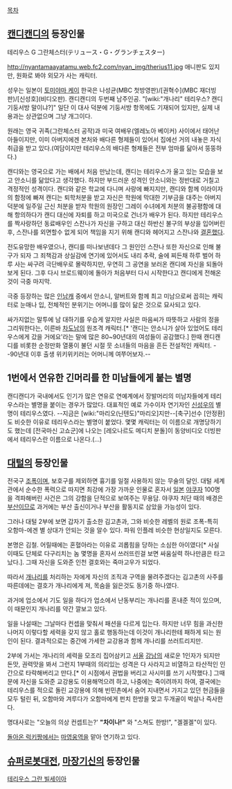 [[목차]]

== [[캔디캔디]]의 등장인물 ==
테리우스 G 그란체스터(テリュース・G・グランチェスター)

http://nyantamaayatamu.web.fc2.com/nyan_img/therius11.jpg
애니판도 있지만, 원화로 봐야 외모가 사는 캐릭터.

성우는 일본이 [[토미야마 케이]] 한국은 나성균(MBC 첫방영판)/[권혁수](MBC 재더빙판)/[신성호](비디오판). 캔디캔디의 두번째 남주인공. "[wiki:"개나리" 테리우스? 캔디 기둥서방 말이냐?]" 일단 이 대사 덕분에 기둥서방 항목에도 기재되어 있지만, 실제 내용과는 상관없으며 그냥 개그이다.

원래는 영국 귀족(그란체스터 공작)과 미국 여배우(엘레노아 베이커) 사이에서 태어난 아들이지만, 이미 아버지에겐 본처와 배다른 형제들이 있어서 집에선 거의 내놓은 자식 취급을 받고 있다.(여담이지만 테리우스의 배다른 형제들은 전부 엄마를 닮아서 뚱뚱하다.) 

캔디와는 영국으로 가는 배에서 처음 만났는데, 캔디는 테리우스가 울고 있는 모습을 보고 안소니를 닮았다고 생각했다. 하지만 부드러운 성격인 안소니와는 정반대로 거칠고 격정적인 성격이다. 캔디와 같은 학교에 다니며 사랑에 빠지지만, 캔디와 함께 이라이자의 함정에 빠져 캔디는 퇴학처분을 받고 자신은 학원에 막대한 기부금을 대주는 아버지 덕분에 일주일 근신 처분을 받자 학원의 원장인 그레이 수녀에게 처분의 불공평함에 대해 항의하다가 캔디 대신에 자퇴를 하고 미국으로 건너가 배우가 된다. 하지만 테리우스를 짝사랑하던 동료배우인 스잔나가 자신을 구하고 대신 하반신 불구의 부상을 입어버린후, 스잔나를 외면할수 없게 되어 책임을 지기 위해 캔디와 헤어지고 스잔나와 [[결혼]]했다. 

전도유망한 배우였으나, 캔디를 떠나보낸데다 그 원인인 스잔나 또한 자신으로 인해 불구가 되자 그 죄책감과 상실감에 연기에 있어서도 내리 추락, 술에 찌든채 하루 벌어 하루 사는 싸구려 극단배우로 몰락하지만, 우연히 그 공연을 보러온 캔디에 자신을 되돌아 보게 된다. 그후 다시 브로드웨이에 돌아가 처음부터 다시 시작한다고 캔디에게 전해온 것이 극중 마지막.

극중 등장하는 많은 [[인남캐]] 중에서 안소니, 알버트와 함께 최고 미남으로써 꼽히는 캐릭터로 눈매나 입, 전체적인 분위기는 어머니를 많이 닮은 것으로 묘사되고 있다.

싸가지없는 말투에 남 대하기를 우습게 알지만 사실은 마음씨가 따뜻하고 사람의 정을 그리워한다는, 이른바 [[차도남]]의 원조격 캐릭터.[* '캔디는 안소니가 살아 있었어도 테리우스에게 갔을 거에요'라는 말에 많은 80~90년대의 여성들이 공감했다.] 한때 캔디캔디를 비롯한 순정만화 열풍이 불던 시절 뭇 소녀들의 마음을 흔든 전설적인 캐릭터. --90년대 이후 출생 위키위키러는 어머니께 여쭈어보자.--
== 1번에서 연유한 긴머리를 한 미남들에게 붙는 별명 == 
캔디캔디가 국내에서도 인기가 많은 연유로 연예계에서 장발머리의 미남자들에게 테리우스라는 별명을 붙이는 경우가 많았다. 대표적인 예로 가수이자 연기자인 [[신성우]]의 별명이 테리우스였다. --지금은 [wiki:"마리오(닌텐도)"마리오]지만--[축구]선수 [안정환]도 비슷한 이유로 테리우스라는 별명이 붙었다. 몇몇 캐릭터는 이 이름으로 개명당하기도 했는데 [전국마신 고쇼군]에 나오는 [레오나르도 메디치 분돌]이 동양비디오 더빙판에서 테리우스란 이름으로 나온다.(…)

== [[대털]]의 등장인물 ==
전국구 [[조폭]]이며, 보호구를 제외하면 흉기를 일절 사용하지 않는 무술의 달인. 대털 세계관에서 순수한 폭력으로 따지면 최강에 가장 가까운 인물로 혼자서 [[일본]] [[야쿠자]] 100명을 격파해버린 사건은 그의 강함을 단적으로 보여주는 무용담. 야쿠자 처단 때의 배경은 [[부산]]이므로 과거에는 부산 출신이거나 부산을 활동지로 삼았을 가능성이 있다.

그러나 대털 2부에 보면 갑자기 출소한 김고촌과, 그와 비슷한 레벨의 원로 조폭-특히 오함마-에겐 별 상대가 안되는 것을 알수 있다. 파워 인플레 비슷한 현상일지도 모른다.

본명은 김철. 어릴때에는 혼혈아라는 이유로 괴롭힘을 당하는 소심한 아이였다[* 사실 이때도 단체로 다구리치는 놈 몇명을 혼자서 쓰러뜨린걸 보면 싸움실력 하나만큼은 타고났다.]. 그때 자신을 도와준 인천 결호와는 죽마고우가 되었다.

따라서 [[개나리]]를 처리하는 자에게 자신의 조직과 구역을 물려주겠다는 김고촌의 사주를 따른데에는 결호가 개나리에게 져, 목숨을 잃은것도 동기중 하나였다.

과거에 업소에서 기도 일을 하다가 업소에서 난동부리는 개나리를 혼내준 적이 있으며, 이 때문인지 개나리를 약간 깔보고 있다.

일을 나설때는 그날마다 컨셉을 맞춰서 패션을 다르게 입는다. 하지만 너무 힘을 과신한 나머지 이렇다할 세력을 갖지 않고 홀로 행동하는데 이것이 개나리한테 패하게 되는 원인이 된다. 결과적으로는 중간에 가세한 교강용과 함께 개나리를 쓰러트리지만.

2부에 가서는 개나리의 세력을 모조리 집어삼키고 [[서울]] [[강남]]의 새로운 1인자가 되지만 돈맛, 권력맛을 봐서 그런지 1부때의 의리있는 성격은 다 사라지고 비열하고 타산적인 인간으로 타락해버리고 만다.[* 이 시점에서 권법을 버리고 사시미를 쓰기 시작했다.] 그때문에 자신을 도와준 교강용도 이용해먹으려 하고, 나중에는 죽이려까지 하여, 결국에는 테리우스를 적으로 돌린 교강용에 의해 빈민촌에서 숨어 지내면서 가지고 있던 현금들을 모두 털린 뒤, 오함마와 겨루다가 오함마에게 펀치 한방을 맞고 두개골이 박살나 즉사한다.

명대사로는 "오늘의 의상 컨셉트는?' '''"차이나!"''' 와 "스쳐도 한방!", "겔겔겔"이 있다. 

[[돌아온 럭키짱]]에서는 [[마영웅]]역을 맡아 연기하고 있다.

== [[슈퍼로봇대전]], [[마장기신]]의 등장인물 ==
[[테리우스 그란 빌세이아]]
